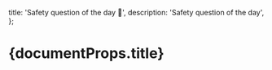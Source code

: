 
  title: 'Safety question of the day 🧯',
  description:
    'Safety question of the day',
};

# {documentProps.title}
<QOD />